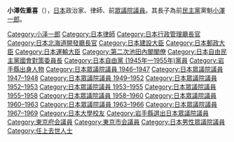 {{Infobox Officeholder
|name =小澤 佐重喜
|image = Ozawa Saeki.JPG
|imagesize = 250px
|caption = 1953年
|country = [[日本|日本]]
|order = 
|office = {{JPN}}第21任{{link-ja|行政管理廳長官|行政管理庁長官}}
|term_start = 1960年12月8日
|term_end = 1961年7月18日
| primeminister = [[池田勇人|池田勇人]]
|predecessor ={{link-ja|高橋進太郎|高橋進太郎}}
|successor = [[川島正次郎|川島正次郎]]
|office1 = {{JPN}}第19任[[北海道開發廳|北海道開發廳]]長官
|term_start1 = 1960年12月8日
|term_end1 = 1961年7月18日
| primeminister1 = [[池田勇人|池田勇人]]
|predecessor1 ={{link-ja|西川甚五郎|西川甚五郎}}
|successor1 = [[川島正次郎|川島正次郎]]
|office2 = {{JPN}}第10任[[建設大臣|建設大臣]]
|term_start2 = 1954年6月16日
|term_end2 = 1954年12月10日
| primeminister2 = [[吉田茂|吉田茂]]
|predecessor2 ={{link-ja|戶塚九一郎|戸塚九一郎}}
|successor2 ={{link-ja|竹山祐太郎|竹山祐太郎}}
|office3 = {{JPN}}第1任{{link-ja|郵政大臣|郵政大臣}}<br>第1任{{link-ja|電氣通信大臣|電気通信大臣}}
| term_start3 = 1949年6月1日
| term_end3 = 1950年6月28日
| primeminister3 = [[吉田茂|吉田茂]]
| predecessor3 = 均為新創職位
| successor3 = {{link-ja|田村文吉|田村文吉}}
|office4 = {{JPN}}第54任{{link-ja|遞信大臣|逓信大臣}}
| term_start4 = 1949年2月16日
| term_end4 = 1949年6月1日
| primeminister4 = [[吉田茂|吉田茂]]
| predecessor4 = {{link-ja|降旗德弥|降旗徳弥}}
| successor4 =職位廢除（改為{{link-ja|郵政大臣|郵政大臣}}）
|office5 = {{JPN}}第11任[[運輸大臣_(日本)|運輸大臣]]
| term_start5 = 1948年10月19日
| term_end5 = 1949年2月16日
| primeminister5 = [[吉田茂|吉田茂]]
| predecessor5 = 吉田茂（代）
| successor5 ={{link-ja|大屋晋三|大屋晋三}}
|office6    = {{JPN}}[[眾議院_(日本)|眾議院]]議員
|term_start6  = 1947年4月26日
|term_end6  = {{box|1968年5月8日}}
|predecessor6 = 新設選區
|successor6   = 
|constituency6= {{link-ja|岩手縣第2區 (中選舉區)|岩手県第2区 (中選挙区)|岩手縣第2區}}
|office7   = {{EOJ}}[[眾議院_(日本)|眾議院]]議員
|term_start7  = 1946年4月11日
|term_end7  = 1947年3月31日
|predecessor7 = 新設選區
|successor7   = 選區廢除
|constituency7= 岩手縣全縣區
|office8   = [[File:Emblem_of_Tokyo_prefecture(1931-1943).svg|22px]] [[東京府|東京府]]会議員
|term_start8  = 1928年
|term_end8  = ?
|constituency8= 
|office9   = {{flagicon|Tokyo}}{{link-ja|東京市会|東京市会}}議員
|term_start9  = ?
|term_end9  = ?
|constituency9= 
|birth_date = {{Birth date|1898|11|25}}
|birth_place = {{EOJ}}[[岩手縣|岩手縣]][[胆澤郡|胆澤郡]]{{link-ja|水澤町|水沢町}}<br>（現[[奥州市|奥州市]]）
|death_date ={{Death date and age|1968|5|8|1898|11|25}}
|death_place = {{JPN}}[[東京都|東京都]]
|alma_mater = [[日本大学|日本大学]]法学部法律学科夜間部
|profession = 
|spouse = 
|parents=
|children=[[小澤一郎|小澤一郎]]（長子）
|relatives= 
|party = （[[民主自由黨_(日本)|民主自由党]]→）<br/>[[自由民主党_(日本)|自由民主党]]
|website=
}}
{{japanese
|japanese=小沢佐重喜
|kana=おざわ さえき
|romaji=Osawa saeki
}}
'''小澤佐重喜'''（{{bd|1898年|11月25日|1968年|5月8日|catIdx=Osawa Saeki}}），[[日本|日本]]政治家、律師、前[[日本眾議院|眾議院]][[議員|議員]]。其長子為前[[民主黨_(日本)|民主黨]]黨魁[[小澤一郎|小澤一郎]]。

{{總務大臣}}
{{國土交通大臣}}
{{第二次池田內閣}}

{{DEFAULTSORT:Ozawa Saeki}}
[[Category:小泽一郎|Category:小泽一郎]]
[[Category:日本律師|Category:日本律師]]
[[Category:日本行政管理廳長官|Category:日本行政管理廳長官]]
[[Category:日本北海道開發廳長官|Category:日本北海道開發廳長官]]
[[Category:日本建設大臣|Category:日本建設大臣]]
[[Category:日本郵政大臣|Category:日本郵政大臣]]
[[Category:日本運輸大臣|Category:日本運輸大臣]]
[[Category:第二次池田內閣閣僚|Category:第二次池田內閣閣僚]]
[[Category:日本自由民主黨國會對策委員長|Category:日本自由民主黨國會對策委員長]]
[[Category:日本自由黨_(1945年—1955年)黨員|Category:日本自由黨 (1945年—1955年)黨員]]
[[Category:岩手縣出身人物|Category:岩手縣出身人物]]
[[Category:日本眾議院議員_1946–1947|Category:日本眾議院議員 1946–1947]]
[[Category:日本眾議院議員_1947–1948|Category:日本眾議院議員 1947–1948]]
[[Category:日本眾議院議員_1949–1952|Category:日本眾議院議員 1949–1952]]
[[Category:日本眾議院議員_1952–1953|Category:日本眾議院議員 1952–1953]]
[[Category:日本眾議院議員_1953–1955|Category:日本眾議院議員 1953–1955]]
[[Category:日本眾議院議員_1955–1958|Category:日本眾議院議員 1955–1958]]
[[Category:日本眾議院議員_1958–1960|Category:日本眾議院議員 1958–1960]]
[[Category:日本眾議院議員_1960–1963|Category:日本眾議院議員 1960–1963]]
[[Category:日本眾議院議員_1963–1966|Category:日本眾議院議員 1963–1966]]
[[Category:日本眾議院議員_1967–1969|Category:日本眾議院議員 1967–1969]]
[[Category:日本大學校友|Category:日本大學校友]]
[[Category:岩手縣選出日本眾議院議員|Category:岩手縣選出日本眾議院議員]]
[[Category:東京府会議員|Category:東京府会議員]]
[[Category:東京市会議員|Category:東京市会議員]]
[[Category:日本男性眾議院議員|Category:日本男性眾議院議員]]
[[Category:任上去世人士|Category:任上去世人士]]